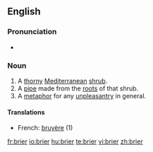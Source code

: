 ==English==

===Pronunciation===
* {{SAMPA|/br\`ai3r\`/}}

===Noun===
{{en-noun}}

# A [[thorny]] [[Mediterranean]] [[shrub]].
# A [[pipe]] made from the [[root]]s of that shrub.
# A [[metaphor]] for any [[unpleasantry]] in general.

====Translations====
* French: [[bruyère]] {{f}} (1)

[[fr:brier]]
[[io:brier]]
[[hu:brier]]
[[te:brier]]
[[vi:brier]]
[[zh:brier]]